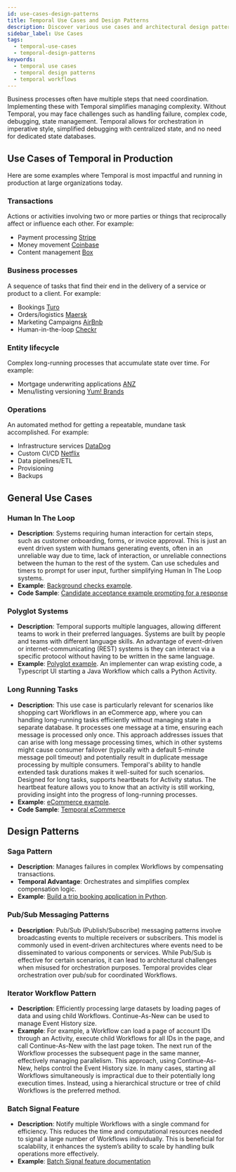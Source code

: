 ```yaml
---
id: use-cases-design-patterns
title: Temporal Use Cases and Design Patterns 
description: Discover various use cases and architectural design patterns for implementing Workflows with Temporal.
sidebar_label: Use Cases
tags:
  - temporal-use-cases
  - temporal-design-patterns
keywords:
  - temporal use cases
  - temporal design patterns
  - temporal workflows
---
```


Business processes often have multiple steps that need coordination.
Implementing these with Temporal simplifies managing complexity.
Without Temporal, you may face challenges such as handling failure, complex code, debugging, state management.
Temporal allows for orchestration in imperative style, simplified debugging with centralized state, and no need for dedicated state databases.

## Use Cases of Temporal in Production

Here are some examples where Temporal is most impactful and running in production at large organizations today.

### Transactions

Actions or activities involving two or more parties or things that reciprocally affect or influence each other. For example:

- Payment processing [Stripe](https://www.youtube.com/watch?v=Crkcr1S-NSc)
- Money movement [Coinbase](https://temporal.io/in-use/coinbase)
- Content management [Box](https://temporal.io/use-cases/temporal-a-central-brain-for-box)

### Business processes

A sequence of tasks that find their end in the delivery of a service or product to a client. For example:

- Bookings [Turo](https://temporal.io/replay/videos/temporal-adoption-and-integration-at-turo)
- Orders/logistics [Maersk](https://temporal.io/replay/videos/building-a-time-machine-for-the-logistics-industry)
- Marketing Campaigns [AirBnb](https://medium.com/airbnb-engineering/journey-platform-a-low-code-tool-for-creating-interactive-user-workflows-9954f51fa3f8)
- Human-in-the-loop [Checkr](https://temporal.io/in-use/checkr)

### Entity lifecycle

Complex long-running processes that accumulate state over time. For example:

- Mortgage underwriting applications [ANZ](https://temporal.io/in-use/anz-story)
- Menu/listing versioning [Yum! Brands](https://temporal.io/replay-2023/videos/synchronizing-concurrent-workflows)

### Operations

An automated method for getting a repeatable, mundane task accomplished. For example:

- Infrastructure services [DataDog](https://www.youtube.com/watch?v=Hz7ZZzafBoE)
- Custom CI/CD [Netflix](https://temporal.io/replay-2023/videos/actor-workflows-reliably-orchestrating-thousands-of-flink-clusters-at)
- Data pipelines/ETL
- Provisioning
- Backups

## General Use Cases

### Human In The Loop

- **Description**: Systems requiring human interaction for certain steps, such as customer onboarding, forms, or invoice approval.
  This is just an event driven system with humans generating events, often in an unreliable way due to time, lack of interaction, or unreliable connections between the human to the rest of the system.
  Can use schedules and timers to prompt for user input, further simplifying Human In The Loop systems.
- **Example**: [Background checks example](https://github.com/temporalio/background-checks).
- **Code Sample**: [Candidate acceptance example prompting for a response](https://learn.temporal.io/examples/go/background-checks/candidate-acceptance)

### Polyglot Systems

- **Description**: Temporal supports multiple languages, allowing different teams to work in their preferred languages. Systems are built by people and teams with different language skills.
  An advantage of event-driven or internet-communicating (REST) systems is they can interact via a specific protocol without having to be written in the same language.
- **Example**: [Polyglot example](https://github.com/temporalio/temporal-polyglot). An implementer can wrap existing code, a Typescript UI starting a Java Workflow which calls a Python Activity.

### Long Running Tasks

- **Description**:
  This use case is particularly relevant for scenarios like shopping cart Workflows in an eCommerce app, where you can handling long-running tasks efficiently without managing state in a separate database.
  It processes one message at a time, ensuring each message is processed only once.
  This approach addresses issues that can arise with long message processing times, which in other systems might cause consumer failover (typically with a default 5-minute message poll timeout) and potentially result in duplicate message processing by multiple consumers.
  Temporal's ability to handle extended task durations makes it well-suited for such scenarios. Designed for long tasks, supports heartbeats for Activity status.
  The heartbeat feature allows you to know that an activity is still working, providing insight into the progress of long-running processes.
- **Example**: [eCommerce example](https://docs.temporal.io/blog/build-an-ecommerce-app-with-temporal-part-1).
- **Code Sample**: [Temporal eCommerce](https://github.com/temporalio/temporal-ecommerce)

## Design Patterns

### Saga Pattern

- **Description**: Manages failures in complex Workflows by compensating transactions.
- **Temporal Advantage**: Orchestrates and simplifies complex compensation logic.
- **Example**: [Build a trip booking application in Python](https://learn.temporal.io/tutorials/php/booking_saga/&ved=2ahUKEwjl8JOL-MSHAxVyLUQIHT58L2cQFnoECBEQAQ&usg=AOvVaw3GQxYwjwGpQ3xPiMeJgtn9).

### Pub/Sub Messaging Patterns

- **Description**: Pub/Sub (Publish/Subscribe) messaging patterns involve broadcasting events to multiple receivers or subscribers.
  This model is commonly used in event-driven architectures where events need to be disseminated to various components or services.
  While Pub/Sub is effective for certain scenarios, it can lead to architectural challenges when misused for orchestration purposes.
  Temporal provides clear orchestration over pub/sub for coordinated Workflows.

### Iterator Workflow Pattern

- **Description**: Efficiently processing large datasets by loading pages of data and using child Workflows.
  Continue-As-New can be used to manage Event History size.
- **Example**:
  For example, a Workflow can load a page of account IDs through an Activity, execute child Workflows for all IDs in the page, and call Continue-As-New with the last page token.
  The next run of the Workflow processes the subsequent page in the same manner, effectively managing parallelism.
  This approach, using Continue-As-New, helps control the Event History size.
  In many cases, starting all Workflows simultaneously is impractical due to their potentially long execution times.
  Instead, using a hierarchical structure or tree of child Workflows is the preferred method.

### Batch Signal Feature

- **Description**: Notify multiple Workflows with a single command for efficiency.
  This reduces the time and computational resources needed to signal a large number of Workflows individually.
  This is beneficial for scalability, it enhances the system’s ability to scale by handling bulk operations more effectively.
- **Example**: [Batch Signal feature documentation](https://docs.temporal.io/docs/system-tools/tctl#signal-cancel-terminate-workflows-as-a-batch-job)
